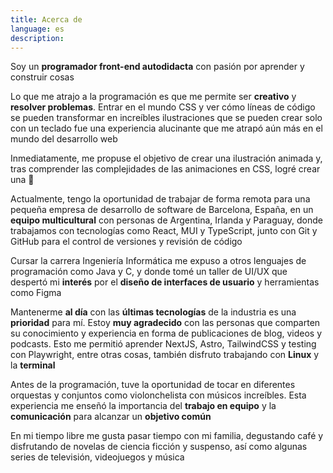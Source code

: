 ```yaml
---
title: Acerca de
language: es
description: 
---
```


Soy un **programador front-end autodidacta** con pasión por aprender y construir cosas

Lo que me atrajo a la programación es que me permite ser **creativo** y **resolver problemas**. Entrar en el mundo  CSS 
y ver cómo líneas de código se pueden transformar en increíbles ilustraciones que se pueden crear solo con 
un teclado fue una experiencia alucinante que me atrapó aún más en el mundo del desarrollo web

Inmediatamente, me propuse el objetivo de crear una ilustración animada y, tras comprender las complejidades 
de las animaciones en CSS, logré crear una 🎉

Actualmente, tengo la oportunidad de trabajar de forma remota para una pequeña empresa de desarrollo de software de Barcelona, 
España, en un **equipo multicultural** con personas de Argentina, Irlanda y Paraguay, donde trabajamos con tecnologías 
como React, MUI y TypeScript, junto con Git y GitHub para el control de versiones y revisión de código

Cursar la carrera Ingeniería Informática me expuso a otros lenguajes de programación como Java y C, y donde tomé 
un taller de UI/UX que despertó mi **interés** por el **diseño de interfaces de usuario** y herramientas como Figma

Mantenerme **al día** con las **últimas tecnologías** de la industria es una **prioridad** para mí. Estoy **muy agradecido** con 
las personas que comparten su conocimiento y experiencia en forma de publicaciones de blog, videos y podcasts. Esto 
me permitió aprender NextJS, Astro, TailwindCSS y testing con Playwright, entre otras cosas, también disfruto trabajando con 
**Linux** y la **terminal**

Antes de la programación, tuve la oportunidad de tocar en diferentes orquestas y conjuntos como violonchelista 
con músicos increíbles. Esta experiencia me enseñó la importancia del **trabajo en equipo** y la **comunicación** 
para alcanzar un **objetivo común**

En mi tiempo libre me gusta pasar tiempo con mi familia, degustando café y disfrutando de novelas de ciencia 
ficción y suspenso, así como algunas series de televisión, videojuegos y música